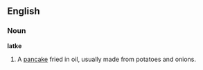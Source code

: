 ==English==

===Noun===
'''latke'''

# A [[pancake]] fried in oil, usually made from potatoes and onions.